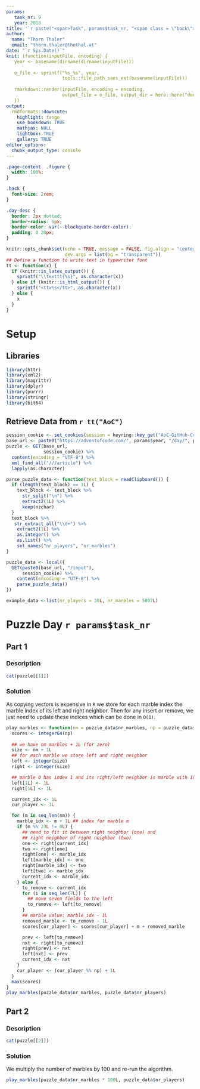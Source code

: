 ```yaml
---
params:
   task_nr: 9
   year: 2018
title: '`r paste("<span>Task", params$task_nr, "<span class = \"back\"><a href = \"index.html\">", fontawesome::fa("home"), "</a></span></span>")`'
author: 
  name: "Thorn Thaler"
  email: "thorn.thaler@thothal.at"
date: "`r Sys.Date()`"
knit: (function(inputFile, encoding) {
   year <- basename(dirname(dirname(inputFile)))
   
   o_file <- sprintf("%s_%s", year, 
                     tools::file_path_sans_ext(basename(inputFile)))
                     
   rmarkdown::render(inputFile, encoding = encoding, 
                     output_file = o_file, output_dir = here::here("docs"))
   })
output: 
  rmdformats::downcute:
    highlight: tango
    use_bookdown: TRUE
    mathjax: NULL
    lightbox: TRUE
    gallery: TRUE
editor_options: 
  chunk_output_type: console
---
```


```css
.page-content  .figure {
  width: 100%;
}

.back {
  font-size: 2rem;
}

.day-desc {
  border: 2px dotted;
  border-radius: 6px;
  border-color: var(--blockquote-border-color);
  padding: 0 20px;
}
```


```r
knitr::opts_chunk$set(echo = TRUE, message = FALSE, fig.align = "center",
                      dev.args = list(bg = "transparent"))
## Define a function to write text in typewriter font
tt <- function(x) {
  if (knitr::is_latex_output()) {
    sprintf("\\texttt{%s}", as.character(x))
  } else if (knitr::is_html_output()) {
    sprintf("<tt>%s</tt>", as.character(x))
  } else {
    x
  }
}

```

# Setup

## Libraries

```r
library(httr)
library(xml2)
library(magrittr)
library(dplyr)
library(purrr)
library(stringr)
library(bit64)
```

## Retrieve Data from `r tt("AoC")`


```r
session_cookie <- set_cookies(session = keyring::key_get("AoC-GitHub-Cookie"))
base_url <- paste0("https://adventofcode.com/", params$year, "/day/", params$task_nr)
puzzle <- GET(base_url,
              session_cookie) %>% 
  content(encoding = "UTF-8") %>% 
  xml_find_all("///article") %>% 
  lapply(as.character)

parse_puzzle_data <- function(text_block = readClipboard()) {
  if (length(text_block) == 1L) {
    text_block <- text_block %>% 
      str_split("\n") %>% 
      extract2(1L) %>% 
      keep(nzchar)
  }
  text_block %>% 
   str_extract_all("\\d+") %>% 
    extract2(1L) %>% 
    as.integer() %>% 
    as.list() %>% 
    set_names("nr_players", "nr_marbles")
}

puzzle_data <- local({
  GET(paste0(base_url, "/input"),
      session_cookie) %>% 
    content(encoding = "UTF-8") %>% 
    parse_puzzle_data()
})
```

```r
example_data <-list(nr_players = 30L, nr_marbles = 5807L)
```

# Puzzle Day `r params$task_nr`

## Part 1

### Description

```r
cat(puzzle[[1]])
```

### Solution

As copying vectors is expensive in `R` we store for each marble index the marble index
of its left and right neighbor. Then for any insert or remove, we just need to update
these indices which can be done in `O(1)`.

```r
play_marbles <- function(nm = puzzle_data$nr_marbles, np = puzzle_data$nr_players) {
  scores <- integer64(np)
  
  ## we have nm marbles + 1L (for zero)
  size <- nm + 1L
  ## for each marble we store left and right neighbor
  left <- integer(size)
  right <- integer(size)

  ## marble 0 has index 1 and its right/left neighbor is marble with index 1
  left[1L] <- 1L
  right[1L] <- 1L

  current_idx <- 1L 
  cur_player <- 1L

  for (m in seq_len(nm)) {
    marble_idx <- m + 1L ## index for marble m
    if (m %% 23L != 0L) {
      ## need to fit it between right neighbor (one) and 
      ## right neighbor of right neighbor (two)
      one <- right[current_idx]
      two <- right[one]
      right[one] <- marble_idx
      left[marble_idx] <- one
      right[marble_idx] <- two
      left[two] <- marble_idx
      current_idx <- marble_idx
    } else {
      to_remove <- current_idx
      for (i in seq_len(7L)) {
        ## move seven fields to the left
        to_remove <- left[to_remove]
      }
      ## marble value: marble_idx - 1L
      removed_marble <- to_remove - 1L  
      scores[cur_player] <- scores[cur_player] + m + removed_marble

      prev <- left[to_remove]
      nxt <- right[to_remove]
      right[prev] <- nxt
      left[nxt] <- prev
      current_idx <- nxt
    }
    cur_player <- (cur_player %% np) + 1L
  }
  max(scores)
}
play_marbles(puzzle_data$nr_marbles, puzzle_data$nr_players)

```

## Part 2

### Description

```r
cat(puzzle[[2]])
```

### Solution

We multiply the number of marbles by 100 and re-run the algorithm.

```r
play_marbles(puzzle_data$nr_marbles * 100L, puzzle_data$nr_players)
```
